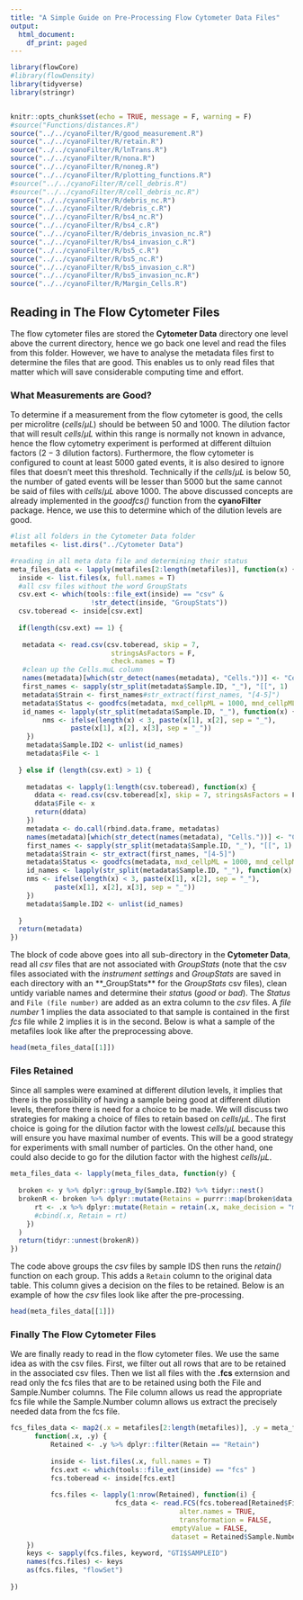 ```yaml
---
title: "A Simple Guide on Pre-Processing Flow Cytometer Data Files"
output:
  html_document:
    df_print: paged
---
```


```r
library(flowCore)
#library(flowDensity)
library(tidyverse)
library(stringr)


knitr::opts_chunk$set(echo = TRUE, message = F, warning = F)
#source("Functions/distances.R")
source("../../cyanoFilter/R/good_measurement.R")
source("../../cyanoFilter/R/retain.R")
source("../../cyanoFilter/R/lnTrans.R")
source("../../cyanoFilter/R/nona.R")
source("../../cyanoFilter/R/noneg.R")
source("../../cyanoFilter/R/plotting_functions.R")
#source("../../cyanoFilter/R/cell_debris.R")
#source("../../cyanoFilter/R/cell_debris_nc.R")
source("../../cyanoFilter/R/debris_nc.R")
source("../../cyanoFilter/R/debris_c.R")
source("../../cyanoFilter/R/bs4_nc.R")
source("../../cyanoFilter/R/bs4_c.R")
source("../../cyanoFilter/R/debris_invasion_nc.R")
source("../../cyanoFilter/R/bs4_invasion_c.R")
source("../../cyanoFilter/R/bs5_c.R")
source("../../cyanoFilter/R/bs5_nc.R")
source("../../cyanoFilter/R/bs5_invasion_c.R")
source("../../cyanoFilter/R/bs5_invasion_nc.R")
source("../../cyanoFilter/R/Margin_Cells.R")
```


## Reading in The Flow Cytometer Files

The flow cytometer files are stored the **Cytometer Data** directory one level above the current directory, hence we go back one level and read the files from this folder. However, we have to analyse the metadata files first to determine the files that are good. This enables us to only read files that matter which will save considerable computing time and effort.

### What Measurements are Good?

To determine if a measurement from the flow cytometer is good, the cells per microlitre $(cells/\mu L)$ should be between $50$ and $1000$. The dilution factor that will result $cells/\mu L$ within this range is normally not known in advance, hence the flow cytometry experiment is performed at different diltuion factors ($2 - 3$ dilution factors). Furthermore, the flow cytometer is configured to count at least $5000$ gated events, it is also desired to ignore files that doesn't meet this threshold. Technically if the $cells/\mu L$ is below $50$, the number of gated events will be lesser than $5000$ but the same cannot be said of files with $cells/\mu L$ above $1000$. The above discussed concepts are already implemented in the *goodfcs()* function from the **cyanoFilter** package. Hence, we use this to determine which of the dilution levels are good.

```r
#list all folders in the Cytometer Data folder
metafiles <- list.dirs("../Cytometer Data")

#reading in all meta data file and determining their status
meta_files_data <- lapply(metafiles[2:length(metafiles)], function(x) {
  inside <- list.files(x, full.names = T)
  #all csv files without the word GroupStats
  csv.ext <- which(tools::file_ext(inside) == "csv" & 
                    !str_detect(inside, "GroupStats"))
  csv.toberead <- inside[csv.ext]
  
  if(length(csv.ext) == 1) {
    
   metadata <- read.csv(csv.toberead, skip = 7,
                         stringsAsFactors = F, 
                         check.names = T)
   #clean up the Cells.muL column
   names(metadata)[which(str_detect(names(metadata), "Cells."))] <- "CellspML"
   first_names <- sapply(str_split(metadata$Sample.ID, "_"), "[[", 1)
   metadata$Strain <- first_names#str_extract(first_names, "[4-5]")
   metadata$Status <- goodfcs(metadata, mxd_cellpML = 1000, mnd_cellpML = 50)
   id_names <- lapply(str_split(metadata$Sample.ID, "_"), function(x) {
        nms <- ifelse(length(x) < 3, paste(x[1], x[2], sep = "_"), 
               paste(x[1], x[2], x[3], sep = "_"))
    })
    metadata$Sample.ID2 <- unlist(id_names)
    metadata$File <- 1
    
  } else if (length(csv.ext) > 1) {
    
    metadatas <- lapply(1:length(csv.toberead), function(x) {
      ddata <- read.csv(csv.toberead[x], skip = 7, stringsAsFactors = F, check.names = T)
      ddata$File <- x
      return(ddata)
    })
    metadata <- do.call(rbind.data.frame, metadatas)
    names(metadata)[which(str_detect(names(metadata), "Cells."))] <- "CellspML"
    first_names <- sapply(str_split(metadata$Sample.ID, "_"), "[[", 1)
    metadata$Strain <- str_extract(first_names, "[4-5]")
    metadata$Status <- goodfcs(metadata, mxd_cellpML = 1000, mnd_cellpML = 50)
    id_names <- lapply(str_split(metadata$Sample.ID, "_"), function(x) {
    nms <- ifelse(length(x) < 3, paste(x[1], x[2], sep = "_"), 
           paste(x[1], x[2], x[3], sep = "_"))
    })
    metadata$Sample.ID2 <- unlist(id_names)
    
  }
  return(metadata)
})
```

The block of code above goes into all sub-directory in the **Cytometer Data**, read all *csv* files that are not associated with *GroupStats* (note that the csv files associated with the *instrument settings* and *GroupStats* are saved in each directory with an **_GroupStats** for the *GroupStats* csv files), clean untidy variable names and determine their *statu*s (*good* or *bad*). The *Status* and `File (file number)` are added as an extra column to the *csv* files. A *file number* $1$ implies the data associated to that sample is contained in the first *fcs* file while $2$ implies it is in the second. Below is what a sample of the metafiles look like after the preprocessing above.

```r
head(meta_files_data[[1]])

```

### Files Retained

Since all samples were examined at different dilution levels, it implies that there is the possibility of having a sample being good at different dilution levels, therefore there is need for a choice to be made. We will discuss two strategies for making a choice of files to retain based on $cells/\mu L$. The first choice is going for the dilution factor with the lowest $cells/\mu L$ because this will ensure you have maximal number of events. This will be a good strategy for experiments with small number of particles. On the other hand, one could also decide to go for the dilution factor with the highest $cells/\mu L$.

```r
meta_files_data <- lapply(meta_files_data, function(y) {
  
  broken <- y %>% dplyr::group_by(Sample.ID2) %>% tidyr::nest()
  brokenR <- broken %>% dplyr::mutate(Retains = purrr::map(broken$data, function(.x) {
      rt <- .x %>% dplyr::mutate(Retain = retain(.x, make_decision = "mini"))
      #cbind(.x, Retain = rt)
    })
  ) 
  return(tidyr::unnest(brokenR))
})

```

The code above groups the *csv* files by sample IDS then runs the *retain()* function on each group. This adds a `Retain` column to the original data table. This column gives a decision on the files to be retained. Below is an example of how the *csv* files look like after the pre-processing. 

```r
head(meta_files_data[[1]])
```


### Finally The Flow Cytometer Files

We are finally ready to read in the flow cytometer files. We use the same idea as with the csv files. First, we filter out all rows that are to be retained in the associated csv files. Then we list all files with the **.fcs** externsion and read only the fcs files that are to be retained using both the File and Sample.Number columns. The File column allows us read the appropriate fcs file while the Sample.Number column allows us extract the precisely needed data from the fcs file.


```r
fcs_files_data <- map2(.x = metafiles[2:length(metafiles)], .y = meta_files_data, 
      function(.x, .y) {
          Retained <- .y %>% dplyr::filter(Retain == "Retain")
        
          inside <- list.files(.x, full.names = T)
          fcs.ext <- which(tools::file_ext(inside) == "fcs" )
          fcs.toberead <- inside[fcs.ext]
          
          fcs.files <- lapply(1:nrow(Retained), function(i) {
                          fcs_data <- read.FCS(fcs.toberead[Retained$File1[i]], 
                                          alter.names = TRUE, 
                                          transformation = FALSE, 
                                        emptyValue = FALSE, 
                                        dataset = Retained$Sample.Number[i])
    })
    keys <- sapply(fcs.files, keyword, "GTI$SAMPLEID")
    names(fcs.files) <- keys
    as(fcs.files, "flowSet")
  
})
```




